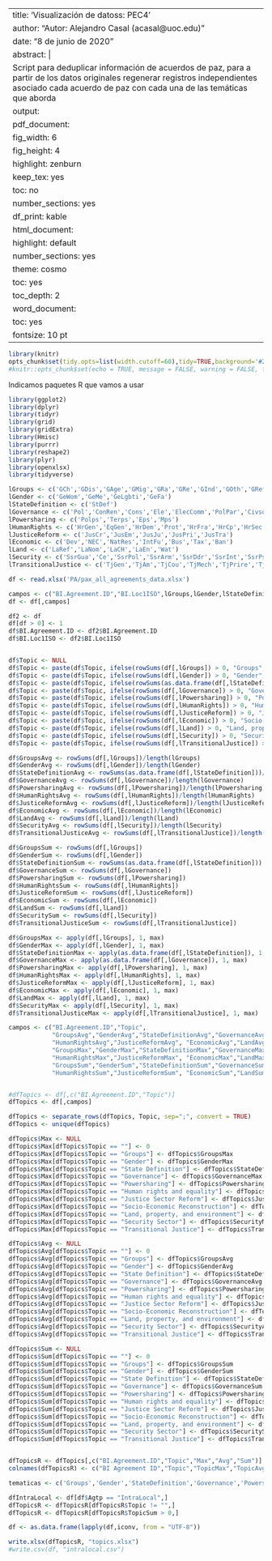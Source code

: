 
---
title: 'Visualización de datoss: PEC4'
author: "Autor: Alejandro Casal (acasal@uoc.edu)"
date: "8 de junio de 2020"
abstract: |
   Script para deduplicar información de acuerdos de paz, para a partir de los datos originales regenerar registros independientes asociado cada acuerdo de paz con cada una de las temáticas que aborda
output:
  pdf_document:
    fig_width: 6
    fig_height: 4
    highlight: zenburn
    keep_tex: yes
    toc: no
    number_sections: yes
    df_print: kable
  html_document:
    highlight: default
    number_sections: yes
    theme: cosmo
    toc: yes
    toc_depth: 2
  word_document: 
    toc: yes
fontsize: 10 pt
---




```{r setup, include=FALSE}

library(knitr)
opts_chunk$set(tidy.opts=list(width.cutoff=60),tidy=TRUE,background='#222222',echo=TRUE,message=FALSE,warning=FALSE,fig.width =7, fontsize='10pt')
#knitr::opts_chunk$set(echo = TRUE, message = FALSE, warning = FALSE, fig.width =7, tidy = TRUE, tidy.opts = list(blank = FALSE, width.cutoff = 60))
```

Indicamos paquetes R que vamos a usar 

```{r}
library(ggplot2)
library(dplyr)
library(tidyr)
library(grid)
library(gridExtra)
library(Hmisc)
library(purrr)
library(reshape2)
library(plyr)
library(openxlsx)
library(tidyverse) 
```

```{r}
lGroups <- c('GCh','GDis','GAge','GMig','GRa','GRe','GInd','GOth','GRef','GSoc')
lGender <- c('GeWom','GeMe','GeLgbti','GeFa')
lStateDefinition <- c('StDef')
lGovernance <- c('Pol','ConRen','Cons','Ele','ElecComm','PolPar','Civso','Tral','Pubad')
lPowersharing <- c('Polps','Terps','Eps','Mps')
lHumanRights <- c('HrGen','EqGen','HrDem','Prot','HrFra','HrCp','HrSec','HrNi','HrIi','HrMob','HrDet','Med','HrCit')
lJusticeReform <- c('JusCr','JusEm','JusJu','JusPri','JusTra')
lEconomic <- c('Dev','NEC','NatRes','IntFu','Bus','Tax','Ban')
lLand <- c('LaRef','LaNom','LaCH','LaEn','Wat')
lSecurity <- c('SsrGua','Ce','SsrPol','SsrArm','SsrDdr','SsrInt','SsrPsf','SsrFf','Cor','SsrCrOcr','SsrDrugs','Terr')
lTransitionalJustice <- c('TjGen','TjAm','TjCou','TjMech','TjPrire','TjVet','TjVic','TjMis','TjRep','TjNR')

df <- read.xlsx('PA/pax_all_agreements_data.xlsx')

campos <- c("BI.Agreement.ID","BI.Loc1ISO",lGroups,lGender,lStateDefinition,lGovernance,lPowersharing,lHumanRights,lJusticeReform,lEconomic,lLand,lSecurity,lTransitionalJustice)
df <- df[,campos]

df2 <- df
df[df > 0] <- 1
df$BI.Agreement.ID <- df2$BI.Agreement.ID
df$BI.Loc1ISO <- df2$BI.Loc1ISO


df$Topic <- NULL
df$Topic <- paste(df$Topic, ifelse(rowSums(df[,lGroups]) > 0, "Groups", ""),sep=";" )
df$Topic <- paste(df$Topic, ifelse(rowSums(df[,lGender]) > 0, "Gender", ""),sep=";" )
df$Topic <- paste(df$Topic, ifelse(rowSums(as.data.frame(df[,lStateDefinition]) > 0), "State Definition", ""),sep=";" )
df$Topic <- paste(df$Topic, ifelse(rowSums(df[,lGovernance]) > 0, "Governance", ""),sep=";" )
df$Topic <- paste(df$Topic, ifelse(rowSums(df[,lPowersharing]) > 0, "Powersharing", ""),sep=";" )
df$Topic <- paste(df$Topic, ifelse(rowSums(df[,lHumanRights]) > 0, "Human rights and equality", ""),sep=";" )
df$Topic <- paste(df$Topic, ifelse(rowSums(df[,lJusticeReform]) > 0, "Justice Sector Reform", ""),sep=";" )
df$Topic <- paste(df$Topic, ifelse(rowSums(df[,lEconomic]) > 0, "Socio-Economic Reconstruction", ""),sep=";" )
df$Topic <- paste(df$Topic, ifelse(rowSums(df[,lLand]) > 0, "Land, property, and environment", ""),sep=";" )
df$Topic <- paste(df$Topic, ifelse(rowSums(df[,lSecurity]) > 0, "Security Sector", ""),sep=";" )
df$Topic <- paste(df$Topic, ifelse(rowSums(df[,lTransitionalJustice]) > 0, "Transitional Justice", ""),sep=";" )

df$GroupsAvg <- rowSums(df[,lGroups])/length(lGroups)
df$GenderAvg <- rowSums(df[,lGender])/length(lGender)
df$StateDefinitionAvg <- rowSums(as.data.frame(df[,lStateDefinition]))/length(lStateDefinition)
df$GovernanceAvg <- rowSums(df[,lGovernance])/length(lGovernance)
df$PowersharingAvg <- rowSums(df[,lPowersharing])/length(lPowersharing)
df$HumanRightsAvg <- rowSums(df[,lHumanRights])/length(lHumanRights)
df$JusticeReformAvg <- rowSums(df[,lJusticeReform])/length(lJusticeReform)
df$EconomicAvg <- rowSums(df[,lEconomic])/length(lEconomic)
df$LandAvg <- rowSums(df[,lLand])/length(lLand)
df$SecurityAvg <- rowSums(df[,lSecurity])/length(lSecurity)
df$TransitionalJusticeAvg <- rowSums(df[,lTransitionalJustice])/length(lTransitionalJustice)

df$GroupsSum <- rowSums(df[,lGroups])
df$GenderSum <- rowSums(df[,lGender])
df$StateDefinitionSum <- rowSums(as.data.frame(df[,lStateDefinition]))
df$GovernanceSum <- rowSums(df[,lGovernance])
df$PowersharingSum <- rowSums(df[,lPowersharing])
df$HumanRightsSum <- rowSums(df[,lHumanRights])
df$JusticeReformSum <- rowSums(df[,lJusticeReform])
df$EconomicSum <- rowSums(df[,lEconomic])
df$LandSum <- rowSums(df[,lLand])
df$SecuritySum <- rowSums(df[,lSecurity])
df$TransitionalJusticeSum <- rowSums(df[,lTransitionalJustice])

df$GroupsMax <- apply(df[,lGroups], 1, max)
df$GenderMax <- apply(df[,lGender], 1, max)
df$StateDefinitionMax <- apply(as.data.frame(df[,lStateDefinition]), 1, max)
df$GovernanceMax <- apply(as.data.frame(df[,lGovernance]), 1, max)
df$PowersharingMax <- apply(df[,lPowersharing], 1, max)
df$HumanRightsMax <- apply(df[,lHumanRights], 1, max)
df$JusticeReformMax <- apply(df[,lJusticeReform], 1, max)
df$EconomicMax <- apply(df[,lEconomic], 1, max)
df$LandMax <- apply(df[,lLand], 1, max)
df$SecurityMax <- apply(df[,lSecurity], 1, max)
df$TransitionalJusticeMax <- apply(df[,lTransitionalJustice], 1, max)

campos <- c("BI.Agreement.ID","Topic",
            "GroupsAvg","GenderAvg","StateDefinitionAvg","GovernanceAvg","PowersharingAvg",
            "HumanRightsAvg","JusticeReformAvg", "EconomicAvg","LandAvg","SecurityAvg","TransitionalJusticeAvg",
            "GroupsMax","GenderMax","StateDefinitionMax","GovernanceMax","PowersharingMax",
            "HumanRightsMax","JusticeReformMax", "EconomicMax","LandMax","SecurityMax","TransitionalJusticeMax",
            "GroupsSum","GenderSum","StateDefinitionSum","GovernanceSum","PowersharingSum",
            "HumanRightsSum","JusticeReformSum", "EconomicSum","LandSum","SecuritySum","TransitionalJusticeSum")


#dfTopics <- df[,c("BI.Agreement.ID","Topic")]
dfTopics <- df[,campos]

dfTopics <- separate_rows(dfTopics, Topic, sep=";", convert = TRUE)
dfTopics <- unique(dfTopics)

dfTopics$Max <- NULL
dfTopics$Max[dfTopics$Topic == ""] <- 0
dfTopics$Max[dfTopics$Topic == "Groups"] <- dfTopics$GroupsMax
dfTopics$Max[dfTopics$Topic == "Gender"] <- dfTopics$GenderMax
dfTopics$Max[dfTopics$Topic == "State Definition"] <- dfTopics$StateDefinitionMax
dfTopics$Max[dfTopics$Topic == "Governance"] <- dfTopics$GovernanceMax
dfTopics$Max[dfTopics$Topic == "Powersharing"] <- dfTopics$PowersharingMax
dfTopics$Max[dfTopics$Topic == "Human rights and equality"] <- dfTopics$HumanRightsMax
dfTopics$Max[dfTopics$Topic == "Justice Sector Reform"] <- dfTopics$JusticeReformMax
dfTopics$Max[dfTopics$Topic == "Socio-Economic Reconstruction"] <- dfTopics$EconomicMax
dfTopics$Max[dfTopics$Topic == "Land, property, and environment"] <- dfTopics$LandMax
dfTopics$Max[dfTopics$Topic == "Security Sector"] <- dfTopics$SecurityMax
dfTopics$Max[dfTopics$Topic == "Transitional Justice"] <- dfTopics$TransitionalJusticeMax

dfTopics$Avg <- NULL
dfTopics$Avg[dfTopics$Topic == ""] <- 0
dfTopics$Avg[dfTopics$Topic == "Groups"] <- dfTopics$GroupsAvg
dfTopics$Avg[dfTopics$Topic == "Gender"] <- dfTopics$GenderAvg
dfTopics$Avg[dfTopics$Topic == "State Definition"] <- dfTopics$StateDefinitionAvg
dfTopics$Avg[dfTopics$Topic == "Governance"] <- dfTopics$GovernanceAvg
dfTopics$Avg[dfTopics$Topic == "Powersharing"] <- dfTopics$PowersharingAvg
dfTopics$Avg[dfTopics$Topic == "Human rights and equality"] <- dfTopics$HumanRightsAvg
dfTopics$Avg[dfTopics$Topic == "Justice Sector Reform"] <- dfTopics$JusticeReformAvg
dfTopics$Avg[dfTopics$Topic == "Socio-Economic Reconstruction"] <- dfTopics$EconomicAvg
dfTopics$Avg[dfTopics$Topic == "Land, property, and environment"] <- dfTopics$LandAvg
dfTopics$Avg[dfTopics$Topic == "Security Sector"] <- dfTopics$SecurityAvg
dfTopics$Avg[dfTopics$Topic == "Transitional Justice"] <- dfTopics$TransitionalJusticeAvg

dfTopics$Sum <- NULL
dfTopics$Sum[dfTopics$Topic == ""] <- 0
dfTopics$Sum[dfTopics$Topic == "Groups"] <- dfTopics$GroupsSum
dfTopics$Sum[dfTopics$Topic == "Gender"] <- dfTopics$GenderSum
dfTopics$Sum[dfTopics$Topic == "State Definition"] <- dfTopics$StateDefinitionSum
dfTopics$Sum[dfTopics$Topic == "Governance"] <- dfTopics$GovernanceSum
dfTopics$Sum[dfTopics$Topic == "Powersharing"] <- dfTopics$PowersharingSum
dfTopics$Sum[dfTopics$Topic == "Human rights and equality"] <- dfTopics$HumanRightsSum
dfTopics$Sum[dfTopics$Topic == "Justice Sector Reform"] <- dfTopics$JusticeReformSum
dfTopics$Sum[dfTopics$Topic == "Socio-Economic Reconstruction"] <- dfTopics$EconomicSum
dfTopics$Sum[dfTopics$Topic == "Land, property, and environment"] <- dfTopics$LandSum
dfTopics$Sum[dfTopics$Topic == "Security Sector"] <- dfTopics$SecuritySum
dfTopics$Sum[dfTopics$Topic == "Transitional Justice"] <- dfTopics$TransitionalJusticeSum


dfTopicsR <- dfTopics[,c("BI.Agreement.ID","Topic","Max","Avg","Sum")]
colnames(dfTopicsR) <- c("BI Agreement ID","Topic","TopicMax","TopicAvg","TopicSum")

tematicas <- c('Groups','Gender','StateDefinition','Governance','Powersharing','HumanRights', 'JusticeReform', 'Economic','Land','Security','TransitionalJustice')

dfIntraLocal <- df[df$Agtp == "IntraLocal",]
dfTopicsR <- dfTopicsR[dfTopicsR$Topic != "",]
dfTopicsR <- dfTopicsR[dfTopicsR$TopicSum > 0,]

df <- as.data.frame(lapply(df,iconv, from = "UTF-8"))

write.xlsx(dfTopicsR, "topics.xlsx")
#write.csv(df, "intralocal.csv")

```
